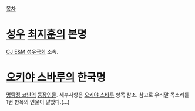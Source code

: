 [[목차]]

= [[성우]] [[최지훈]]의 본명 =
[[CJ E&M 성우극회]] 소속.

= [[오키야 스바루]]의 한국명 =
[[명탐정 코난]]의 [[명탐정 코난/등장인물|등장인물]]. 세부사항은 [[오키야 스바루]] 항목 참조. 참고로 우리말 목소리를 1번 항목의 인물이 맡았다.(…)
